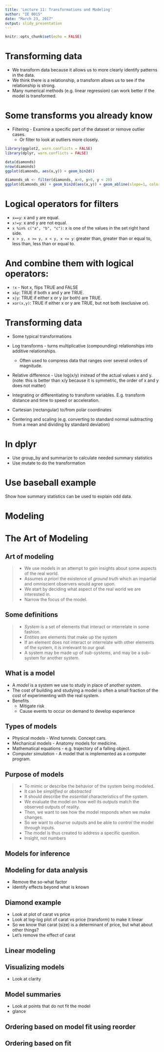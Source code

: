 ```yaml
---
title: 'Lecture 11: Transformations and Modeling'
author: "IE 0015"
date: "March 23, 2017"
output: slidy_presentation
---
```


```r
knitr::opts_chunk$set(echo = FALSE)
```

Transforming data
============================

- We transform data because it allows us to more clearly identify patterns in the data.
- We think there is a relationship, a transform allows us to see if the relationship is strong.
- Many numerical methods (e.g. linear regression) can work better if the model is transformed.

Some transforms you already know
===========================

- Filtering - Examine a specific part of the dataset or remove outlier cases.
  - Or filter to look at outliers more closely.


```r
library(ggplot2, warn.conflicts = FALSE)
library(dplyr, warn.conflicts = FALSE)
```
```r
data(diamonds)
nrow(diamonds)
ggplot(diamonds, aes(x,y)) + geom_bin2d() 
```

```r
diamonds_ok <- filter(diamonds, x>0, y>0, y < 20)
ggplot(diamonds_ok) + geom_bin2d(aes(x,y)) + geom_abline(slope=1, color="white", alpha=0.5)
```

Logical operators for filters
===========

- `x==y`: x and y are equal.
- `x!=y`: x and y are not equal.
- `x %in% c("a", "b", "c")`: x is one of the values in the set right hand side.
- `x > y, x >= y, x < y, x <= y`: greater than, greater than or equal to, less than, less than or equal to.



And combine them with logical operators:
======

- `!x` - Not x, flips TRUE and FALSE
- `x&y`: TRUE if both x and y are TRUE.
- `x|y`: TRUE if either x or y (or both) are TRUE.
- `xor(x,y)`: TRUE if either x or y are TRUE, but not both (exclusive or).

Transforming data
=================

- Some typical transformations

- Log transforms - turns multiplicative (compounding) relationships into additive relationships.
  - Often used to compress data that ranges over several orders of magnitude.
- Relative difference - Use log(x/y) instead of the actual values x and y. (note: this is better than x/y because it is symmetric, the order of x and y does not matter)
- Integrating or differentiating to transform variables.  E.g. transform distance and time to speed or acceleration.
- Cartesian (rectangular) to/from polar coordinates
- Centering and scaling (e.g. converting to standard normal subtracting from a mean and dividing by standard deviation)

In dplyr
============

- Use group_by and summarize to calculate needed summary statistics
- Use mutate to do the transformation

Use baseball example
==============

Show how summary statistics can be used to explain odd data.

Modeling
===========

The Art of Modeling
===================

## Art of modeling

> -  We use models in an attempt to gain insights about some aspects of the real world.
> -  Assumes *a priori* the existence of *ground truth* which an impartial and omniscient observers would agree upon.
> -  We start by deciding what aspect of the real world we are interested in.
  -  Narrow the focus of the model.

##  Some definitions

> -  *System* is a set of elements that interact or interrelate in some fashion.
> -  *Entities* are elements that make up the system
> -  If an element does not interact or interrelate with other elements of the system, it is irrelevant to our goal.
> -  A system may be made up of *sub-systems*, and may be a sub-system for another system.

##  What is a model

-  A *model* is a system we use to study in place of another system.
-  The cost of building and studying a model is often a small fraction of the cost of experimenting with the real system.
-  Benefits
	-  Mitigate risk
	-  Cause events to occur on demand to develop experience

##  Types of models

-  Physical models - Wind tunnels.  Concept cars.
-  Mechanical models - Anatomy models for medicine.
-  Mathematical equations - e.g. trajectory of a falling object.
-  *Computer simulation* - A model that is implemented as a computer program.

##  Purpose of models

> -  To mimic or describe the behavior of the system being modeled.
> -  It can be *simplified* or *abstracted*
> -  It should describe the *essential* characteristics of the system.
> -  We evaluate the model on how well its *outputs* match the observed outputs of reality.
> -  Then, we want to see how the model responds when we make changes.
> -  So we want to *observe* outputs and be able to *control* the model through inputs.
> -  The model is thus created to address a specific question.
> -  Insight, not numbers

##  Models for inference


\begin{figure}
\includegraphics[width = 0.6\textwidth]{figures/modelinsight}
\caption{A model yields insights and inferences}
\end{figure}


##  Modeling for data analysis

- Remove the so-what factor
- Identify effects beyond what is known

##  Diamond example

-  Look at plot of carat vs price
-  Look at log-log plot of carat vs price (transform) to make it linear
-  So we know that carat (size) is a determinant of price, but what about other things?
-  Let's remove the effect of carat

##  Linear modeling

##  Visualizing models

-  Look at clarity

##  Model summaries
-  Look at points that do not fit the model
-  glance

## Ordering based on model fit using reorder

## Ordering based on fit